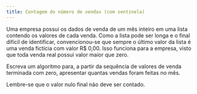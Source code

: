 ```yaml
---
title: Contagem do número de vendas (com sentinela)
---
```

::: {#exr-0028}
Uma empresa possui os dados de venda de um mês inteiro em uma lista contendo os valores de cada venda. Como a lista pode ser longa e o final difícil de identificar, convencionou-se que sempre o último valor da lista é uma venda fictícia com valor R$\ 0,00. Isso funciona para a empresa, visto que toda venda real possui valor maior que zero.

Escreva um algoritmo para, a partir da sequência de valores de venda terminada com zero, apresentar quantas vendas foram feitas no mês.

Lembre-se que o valor nulo final não deve ser contado.
:::